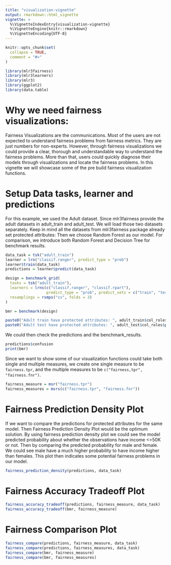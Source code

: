 ```yaml
---
title: "visualization-vignette"
output: rmarkdown::html_vignette
vignette: >
  %\VignetteIndexEntry{visualization-vignette}
  %\VignetteEngine{knitr::rmarkdown}
  %\VignetteEncoding{UTF-8}
---
```


```r
knitr::opts_chunk$set(
  collapse = TRUE,
  comment = "#>"
)
```

```r
library(mlr3fairness)
library(mlr3learners)
library(mlr3)
library(ggplot2)
library(data.table)
```

# Why we need fairness visualizations:

Fairness Visualizations are the communications. Most of the users are not expected to understand fairness problems from fairness metrics. They are just numbers for non-experts. However, through fairness visualizations we could provide a clear, thorough and understandable way to understand the fairness problems. More than that, users could quickly diagnose their models through visualizations and locate the fairness problems. In this vignette we will showcase some of the pre build fairness visualization functions.

# Setup Data tasks, learner and predictions

For this example, we used the Adult dataset. Since mlr3fairness provide the adult datasets in adult_train and adult_test. We will load those two datasets separately. Keep in mind all the datasets from mlr3fairness package already set protected attributes:
Then we choose Random Forest as our model. For comparison, we introduce both Random Forest and Decision Tree for benchmark results.

```r
data_task = tsk("adult_train")
learner = lrn("classif.ranger", predict_type = "prob")
learner$train(data_task)
predictions = learner$predict(data_task)

design = benchmark_grid(
  tasks = tsk("adult_train"),
  learners = lrns(c("classif.ranger", "classif.rpart"),
                  predict_type = "prob", predict_sets = c("train", "test")),
  resamplings = rsmps("cv", folds = 3)
)

bmr = benchmark(design)

paste0("Adult train have protected attributes: ", adult_train$col_roles$pta)
paste0("Adult test have protected attributes: ", adult_test$col_roles$pta)
```
We could then check the predictions and the benchmark_results.
```r
predictions$confusion
print(bmr)
```

Since we want to show some of our visualization functions could take both single and multiple measures, we create one single measure to be ```fairness.tpr```, and the multiple measures to be ```c("fairness,tpr", "fairness.fnr")```.

```r
fairness_measure = msr("fairness.tpr")
fairness_measures = msrs(c("fairness.tpr", "fairness.fnr"))
```


# Fairness Prediction Density Plot

If we want to compare the predictions for protected attributes for the same model. Then Fairness Prediction Density Plot would be the optimum solution. By using fairness prediction density plot we could see the model predicted probability about whether the observations have income <=50K or not. Then by comparing the predicted probability for male and female. We could see male have a much higher probability to have income higher than females. This plot then indicates some potential fairness problems in our model.

```r
fairness_prediction_density(predictions, data_task)
```

# Fairness Accuracy Tradeoff Plot

```r
fairness_accuracy_tradeoff(predictions, fairness_measure, data_task)
fairness_accuracy_tradeoff(bmr, fairness_measure)
```

# Fairness Comparison Plot

```r
fairness_compare(predictions, fairness_measure, data_task)
fairness_compare(predictions, fairness_measures, data_task)
fairness_compare(bmr, fairness_measure)
fairness_compare(bmr, fairness_measures)
```

